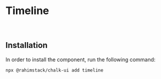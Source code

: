 
<Meta of={Stories} name="Info"/>

# Timeline

<br/>

## Installation

In order to install the component, run the following command:

```shell
npx @rahimstack/chalk-ui add timeline
```
